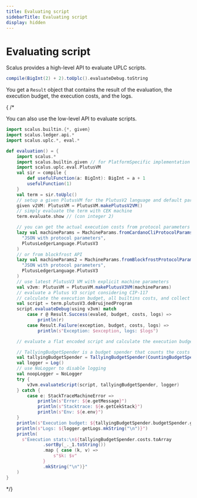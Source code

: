 ```yaml
---
title: Evaluating script
sidebarTitle: Evaluating script
display: hidden
---
```


# Evaluating script

Scalus provides a high-level API to evaluate UPLC scripts.

```scala mdoc
compile(BigInt(2) + 2).toUplc().evaluateDebug.toString
```

You get a `Result` object that contains the result of the evaluation, the execution budget, the execution costs, and the logs.

{ /* 

You can also use the low-level API to evaluate scripts.

```scala mdoc:compile-only
import scalus.builtin.{*, given}
import scalus.ledger.api.*
import scalus.uplc.*, eval.*

def evaluation() = {
    import scalus.*
    import scalus.builtin.given // for PlatformSpecific implementation
    import scalus.uplc.eval.PlutusVM
    val sir = compile {
        def usefulFunction(a: BigInt): BigInt = a + 1
        usefulFunction(1)
    }
    val term = sir.toUplc()
    // setup a given PlutusVM for the PlutusV2 language and default parameters
    given v2VM: PlutusVM = PlutusVM.makePlutusV2VM()
    // simply evaluate the term with CEK machine
    term.evaluate.show // (con integer 2)

    // you can get the actual execution costs from protocol parameters JSON from cardano-cli
    lazy val machineParams = MachineParams.fromCardanoCliProtocolParamsJson(
      "JSON with protocol parameters",
      PlutusLedgerLanguage.PlutusV3
    )
    // or from blockfrost API
    lazy val machineParams2 = MachineParams.fromBlockfrostProtocolParamsJson(
      "JSON with protocol parameters",
      PlutusLedgerLanguage.PlutusV3
    )
    // use latest PlutusV3 VM with explicit machine parameters
    val v3vm: PlutusVM = PlutusVM.makePlutusV3VM(machineParams)
    // evaluate a Plutus V3 script considering CIP-117
    // calculate the execution budget, all builtins costs, and collect logs
    val script = term.plutusV3.deBruijnedProgram
    script.evaluateDebug(using v3vm) match
        case r @ Result.Success(evaled, budget, costs, logs) =>
            println(r)
        case Result.Failure(exception, budget, costs, logs) =>
            println(s"Exception: $exception, logs: $logs")

    // evaluate a flat encoded script and calculate the execution budget and logs

    // TallyingBudgetSpender is a budget spender that counts the costs of each operation
    val tallyingBudgetSpender = TallyingBudgetSpender(CountingBudgetSpender())
    val logger = Log()
    // use NoLogger to disable logging
    val noopLogger = NoLogger
    try {
        v3vm.evaluateScript(script, tallyingBudgetSpender, logger)
    } catch {
        case e: StackTraceMachineError =>
            println(s"Error: ${e.getMessage}")
            println(s"Stacktrace: ${e.getCekStack}")
            println(s"Env: ${e.env}")
    }
    println(s"Execution budget: ${tallyingBudgetSpender.budgetSpender.getSpentBudget}")
    println(s"Logs: ${logger.getLogs.mkString("\n")}")
    println(
      s"Execution stats:\n${tallyingBudgetSpender.costs.toArray
              .sortBy(_._1.toString())
              .map { case (k, v) =>
                  s"$k: $v"
              }
              .mkString("\n")}"
    )
}
```

*/}
